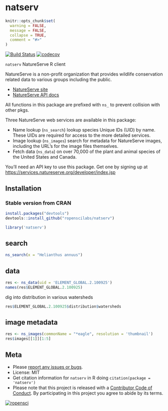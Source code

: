natserv
=======

```r
knitr::opts_chunk$set(
  warning = FALSE,
  message = FALSE,
  collapse = TRUE,
  comment = "#>"
)
```

[![Build Status](https://travis-ci.org/ropenscilabs/natserv.svg?branch=master)](https://travis-ci.org/ropenscilabs/natserv)
[![codecov](https://codecov.io/gh/ropenscilabs/natserv/branch/master/graph/badge.svg)](https://codecov.io/gh/ropenscilabs/natserv)


`natserv` NatureServe R client

NatureServe is a non-profit organization that provides wildlife conservation related data to various groups including the public.

* [NatureServe site](https://services.natureserve.org)
* [NatureServe API docs](https://services.natureserve.org/BrowseServices/getSpeciesData/getSpeciesListREST.jsp)

All functions in this package are prefixed with `ns_` to prevent 
collision with other pkgs.

Three NatureServe web services are available in this package: 

* Name lookup (`ns_search`) lookup species Unique IDs (UID) by name. These UIDs are required for access to the more detailed services.
* Image lookup (`ns_images`) search for metadata for NatureServe images, including the URL's for the image files themselves.
* Fetch data (`ns_data`) on over 70,000 of the plant and animal species of the United States and Canada.

You'll need an API key to use this package. Get one by signing up at 
<https://services.natureserve.org/developer/index.jsp>

## Installation

### Stable version from CRAN

```r
install.packages("devtools")
devtools::install_github("ropenscilabs/natserv")
```

```r
library('natserv')
```

## search

```r
ns_search(x = "Helianthus annuus")
```

## data

```r
res <- ns_data(uid = 'ELEMENT_GLOBAL.2.100925')
names(res$ELEMENT_GLOBAL.2.100925)
```

dig into distribution in various watersheds

```r
res$ELEMENT_GLOBAL.2.100925$distribution$watersheds
```

## image metadata

```r
res <- ns_images(commonName = "*eagle", resolution = 'thumbnail')
res$images[[1]][1:5]
```

## Meta

* Please [report any issues or bugs](https://github.com/ropenscilabs/natserv/issues).
* License: MIT
* Get citation information for `natserv` in R doing `citation(package = 'natserv')`
* Please note that this project is released with a [Contributor Code of Conduct](CONDUCT.md). By participating in this project you agree to abide by its terms.

[![ropensci](http://ropensci.org/public_images/github_footer.png)](http://ropensci.org)
